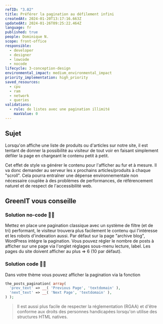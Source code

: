 ```yaml
---
refID: "3.02"
title: Préférer la pagination au défilement infini
createdAt: 2024-01-20T13:17:16.663Z
updatedAt: 2024-01-26T09:25:22.464Z
language: fr
published: true
people: Dominique N.
scope: front-office
responsible:
  - developer
  - designer
  - lowcode
  - nocode
lifecycle: 3-conception-design
environmental_impact: medium_environmental_impact
priority_implementation: high_priority
saved_resources:
  - cpu
  - ram
  - network
  - queries
validations:
  - rule: de listes avec une pagination illimité
    maxValue: 0
---
```


## Sujet

Lorsqu'on affiche une liste de produits ou d'articles sur notre site, il est tentant de donner la possibilité au visiteur de tout voir en faisant simplement défiler la page en chargeant le contenu petit à petit.

Cet effet de style va générer le contenu pour l'afficher au fur et à mesure. Il va donc demander au serveur les x prochains articles/produits à chaque "scroll". Cela pourra entraîner une dépense environnementale non nécessaire couplée à des problèmes de performances, de référencement naturel et de respect de l'accessibilité web.

## GreenIT vous conseille

### Solution no-code 🌱🌱

Mettez en place une pagination classique avec un système de filtre (et de tri) performant, le visiteur trouvera plus facilement le contenu qui l'intéresse et les robots d'indexation aussi.
Par défaut sur la page "archive blog", WordPress intégre la pagination. Vous pouvez régler le nombre de posts à afficher sur une page via l'onglet réglages sous-menu lecture, label. Les pages du site doivent afficher au plus => 6 (10 par défaut).

### Solution code 🌱🌱

Dans votre thème vous pouvez afficher la pagination via la fonction

```php
the_posts_pagination( array(
  'prev_text' => __( 'Previous Page', 'textdomain' ),
  'next_text' => __( 'Next Page', 'textdomain' ),
) );
```

> Il est aussi plus facile de respecter la réglementation (RGAA) et d'être conforme aux droits des personnes handicapées lorsqu'on utilise des structures HTML natives.
